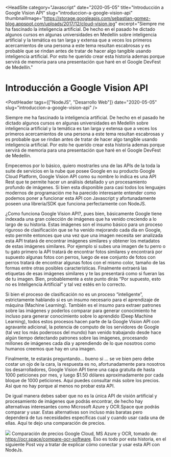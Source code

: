 
<HeadSite
  category="Javascript"
  date="2020-05-05"
  title="Introducción a Google Vision API"
  slug="introduccion-a-google-vision-api"
  thumbnailImage="https://storage.googleapis.com/sebastian-gomez-blog.appspot.com/uploads/2017/12/cloud-vision.jpg"
  excerpt="Siempre me ha fascinado la inteligencia artificial. De hecho en el pasado he dictado algunos cursos en algunas universidades en Medellín sobre inteligencia artificial y la temática es tan larga y extensa que a veces los primeros acercamientos de una persona a este tema resultan escabrosas y es probable que se rindan antes de tratar de hacer algo tangible usando inteligencia artificial. Por esto he querido crear esta historia ademas porque servirá de memoria para una presentación que haré en el Google DevFest de Medellín."
></HeadSite>

# Introducción a Google Vision API

<PostHeader
  tags={["NodeJS", "Desarrollo Web"]}
  date="2020-05-05"
  slug="introduccion-a-google-vision-api"
/>

Siempre me ha fascinado la inteligencia artificial. De hecho en el pasado he dictado algunos cursos en algunas universidades en Medellín sobre inteligencia artificial y la temática es tan larga y extensa que a veces los primeros acercamientos de una persona a este tema resultan escabrosas y es probable que se rindan antes de tratar de hacer algo tangible usando inteligencia artificial. Por esto he querido crear esta historia ademas porque servirá de memoria para una presentación que haré en el Google DevFest de Medellín.

Empecemos por lo básico, quiero mostrarles una de las APIs de la toda la suite de servicios en la nube que posee Google en su producto Google Cloud Platform, Google Vision API como su nombre lo indica es una API Rest que te permite hacer un análisis detallado y un procesamiento profundo de imágenes. Si bien esta disponible para casi todos los lenguajes modernos de programación me ha parecido interesante entender como podemos poner a funcionar esta API con Javascript y afortunadamente poseen una librería/SDK que funciona perfectamente con NodeJS.

¿Como funciona Google Vision API?, pues bien, básicamente Google tiene indexada una gran colección de imágenes que ha venido creciendo a lo largo de su historia. Estas imágenes son el insumo básico para un proceso riguroso de clasificación que se ha venido mejorando cada día en Google, esto permite entonces que una vez que una imagen necesita ser analizada esta API tratará de encontrar imágenes similares y obtener los metadatos de estas imágenes similares. Por ejemplo si subes una imagen de tu perro o tu gato primero la API tratará de encontrar fotos similares y encontrará por supuesto algunas fotos con perros, luego de ese conjunto de fotos con perros tratará de encontrar algunas fotos con el mismo color, tamaño de las formas entre otras posibles características. Finalmente extraerá las etiquetas de esas imágenes similares y te las presentará como si fueran las de tu imagen. Bien, probablemente a este punto dirás “Por supuesto, esto no es Inteligencia Artificial” y tal vez estés en lo correcto.

Si bien el proceso de clasificación no es un proceso “inteligente”, estrictamente hablando si es un insumo necesario para el aprendizaje de máquina (Machine Learning). También es el insumo para extraer patrones sobre las imágenes y poderlos comparar para generar conocimiento he incluso para generar conocimiento sobre lo aprendido (Deep Machine Learning), todos estos procesos hacen parte de la Google Vision API con agravante adicional, la potencia de computo de los servidores de Google (tal vez los más poderosos del mundo) han venido trabajando desde hace algún tiempo detectando patrones sobre las imágenes, procesando millones de imágenes cada día y aprendiendo de lo que nosotros como humanos creemos que hay en una imagen.

Finalmente, te estarás preguntando… bueno si … se ve bien pero debe costar un ojo de la cara, la respuesta es no, afortunadamente para nosotros los desarrolladores, Google Vision API tiene una capa gratuita de hasta 1000 peticiones por mes, y luego \$1.50 dólares aproximadamente por cada bloque de 1000 peticiones. Aquí puedes consultar más sobre los precios. Así que no hay porque al menos no probar esta API.

De igual manera debes saber que no es la única API de visión artificial y procesamiento de imágenes que podrás encontrar, de hecho hay alternativas interesantes como Microsoft Azure y OCR.Space que podrás comparar y usar. Estas alternativas son incluso más baratas pero dependerá de tus necesidades específicas cual y cuando usar cada una de ellas. Aquí te dejo una comparación de precios.

![](https://cdn-images-1.medium.com/max/1600/1*oVPEOdCfb3Dq6d4FXHrPCw.png) Comparación de precios Google Cloud, MS Azure y OCR, tomado de: https://ocr.space/compare-ocr-software. Eso es todo por esta historia, en el siguiente Post voy a tratar de explicar cómo conectar y usar esta API con NodeJs.

<Discuss slug="introduccion-a-google-vision-api" />

